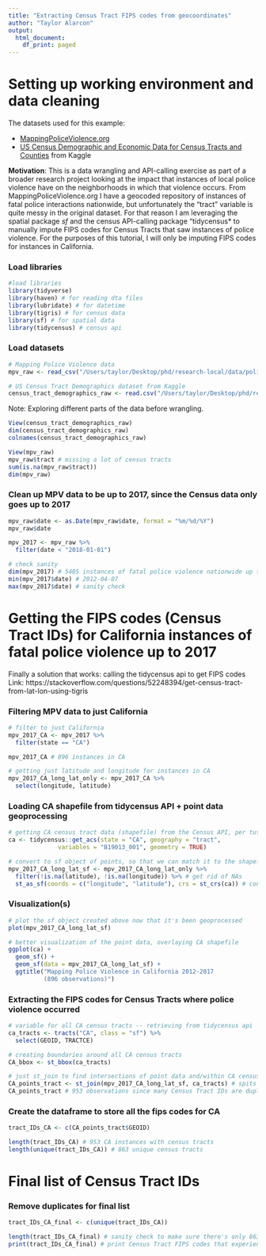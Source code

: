 ```yaml
---
title: "Extracting Census Tract FIPS codes from geocoordinates"
author: "Taylor Alarcon"
output:
  html_document:
    df_print: paged
---
```

# Setting up working environment and data cleaning

The datasets used for this example:

- [MappingPoliceViolence.org]("https://mappingpoliceviolence.org/)
- [US Census Demographic and Economic Data for Census Tracts and Counties]("https://www.kaggle.com/datasets/muonneutrino/us-census-demographic-data/data) from Kaggle

**Motivation**: This is a data wrangling and API-calling exercise as part of a broader research project looking at the impact that instances of local police violence have on the neighborhoods in which that violence occurs. From MappingPoliceViolence.org I have a geocoded repository of instances of fatal police interactions nationwide, but unfortunately the "tract" variable is quite messy in the original dataset. For that reason I am leveraging the spatial package *sf* and the census API-calling package "tidycensus* to manually impute FIPS codes for Census Tracts that saw instances of police violence. For the purposes of this tutorial, I will only be imputing FIPS codes for instances in California.

### Load libraries
```r
#load libraries
library(tidyverse)
library(haven) # for reading dta files
library(lubridate) # for datetime
library(tigris) # for census data
library(sf) # for spatial data
library(tidycensus) # census api
```

### Load datasets
```r
# Mapping Police Violence data
mpv_raw <- read_csv("/Users/taylor/Desktop/phd/research-local/data/police-violence-data/MPV03282023.csv")

# US Census Tract Demographics dataset from Kaggle
census_tract_demographics_raw <- read.csv("/Users/taylor/Desktop/phd/research-local/data/housing-neighborhoods/us-census-tracts/kaggle census tract demographic data/acs2017_census_tract_data.csv")
```

Note: Exploring different parts of the data before wrangling.
```r
View(census_tract_demographics_raw)
dim(census_tract_demographics_raw)
colnames(census_tract_demographics_raw)
```


```r
View(mpv_raw)
mpv_raw$tract # missing a lot of census tracts
sum(is.na(mpv_raw$tract))
dim(mpv_raw)
```

### Clean up MPV data to be up to 2017, since the Census data only goes up to 2017 
```r
mpv_raw$date <- as.Date(mpv_raw$date, format = "%m/%d/%Y")
mpv_raw$date
```


```r
mpv_2017 <- mpv_raw %>%
  filter(date < "2018-01-01")
```


```r
# check sanity
dim(mpv_2017) # 5405 instances of fatal police violence nationwide up to 2017
min(mpv_2017$date) # 2012-04-07
max(mpv_2017$date) # sanity check
```


# Getting the FIPS codes (Census Tract IDs) for California instances of fatal police violence up to 2017 

Finally a solution that works: calling the tidycensus api to get FIPS codes 
Link: https://stackoverflow.com/questions/52248394/get-census-tract-from-lat-lon-using-tigris

### Filtering MPV data to just California

```r
# filter to just California
mpv_2017_CA <- mpv_2017 %>%
  filter(state == "CA")
```


```r
mpv_2017_CA # 896 instances in CA
```


```r
# getting just latitude and longitude for instances in CA
mpv_2017_CA_long_lat_only <- mpv_2017_CA %>%
  select(longitude, latitude)
```

### Loading CA shapefile from tidycensus API + point data geoprocessing
```r
# getting CA census tract data (shapefile) from the Census API, per tutorial link above
ca <- tidycensus::get_acs(state = "CA", geography = "tract",
              variables = "B19013_001", geometry = TRUE)
```


```r
# convert to sf object of points, so that we can match it to the shapefile above
mpv_2017_CA_long_lat_sf <- mpv_2017_CA_long_lat_only %>%
  filter(!is.na(latitude), !is.na(longitude)) %>% # get rid of NAs
  st_as_sf(coords = c("longitude", "latitude"), crs = st_crs(ca)) # converting lat and long numbers to geometry object
```

### Visualization(s)
```r
# plot the sf object created above now that it's been geoprocessed
plot(mpv_2017_CA_long_lat_sf)
```


```r
# better visualization of the point data, overlaying CA shapefile 
ggplot(ca) +
  geom_sf() +
  geom_sf(data = mpv_2017_CA_long_lat_sf) +
  ggtitle("Mapping Police Violence in California 2012-2017 
          (896 observations)")
```

### Extracting the FIPS codes for Census Tracts where police violence occurred
```r
# variable for all CA census tracts -- retrieving from tidycensus api
ca_tracts <- tracts("CA", class = "sf") %>%
  select(GEOID, TRACTCE)
```


```r
# creating boundaries around all CA census tracts
CA_bbox <- st_bbox(ca_tracts)
```


```r
# just st_join to find intersections of point data and/within CA census tracts
CA_points_tract <- st_join(mpv_2017_CA_long_lat_sf, ca_tracts) # spits out the tracts associated with the points 
CA_points_tract # 953 observations since many Census Tract IDs are duplicates (multiple instances of police violence)
```

### Create the dataframe to store all the fips codes for CA
```r
tract_IDs_CA <- c(CA_points_tract$GEOID)
```


```r
length(tract_IDs_CA) # 953 CA instances with census tracts
length(unique(tract_IDs_CA)) # 863 unique census tracts 
```

# Final list of Census Tract IDs

### Remove duplicates for final list
```r
tract_IDs_CA_final <- c(unique(tract_IDs_CA))
```

```r
length(tract_IDs_CA_final) # sanity check to make sure there's only 863
print(tract_IDs_CA_final) # print Census Tract FIPS codes that experienced police violence through 2017
```


